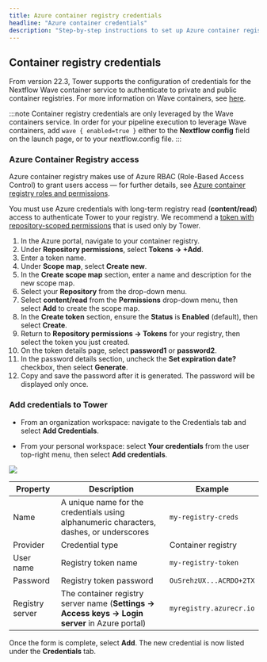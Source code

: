 ```yaml
---
title: Azure container registry credentials
headline: "Azure container credentials"
description: "Step-by-step instructions to set up Azure container registry credentials in Nextflow Tower."
---
```


## Container registry credentials

From version 22.3, Tower supports the configuration of credentials for the Nextflow Wave container service to authenticate to private and public container registries. For more information on Wave containers, see [here](https://www.nextflow.io/docs/latest/wave.html).

:::note
Container registry credentials are only leveraged by the Wave containers service. In order for your pipeline execution to leverage Wave containers, add `wave { enabled=true }` either to the **Nextflow config** field on the launch page, or to your nextflow.config file.
:::

### Azure Container Registry access

Azure container registry makes use of Azure RBAC (Role-Based Access Control) to grant users access — for further details, see [Azure container registry roles and permissions](https://learn.microsoft.com/en-us/azure/container-registry/container-registry-roles).

You must use Azure credentials with long-term registry read (**content/read**) access to authenticate Tower to your registry. We recommend a [token with repository-scoped permissions](https://learn.microsoft.com/en-us/azure/container-registry/container-registry-repository-scoped-permissions) that is used only by Tower.

1.  In the Azure portal, navigate to your container registry.
1.  Under **Repository permissions**, select **Tokens -> +Add**.
1.  Enter a token name.
1.  Under **Scope map**, select **Create new**.
1.  In the **Create scope map** section, enter a name and description for the new scope map.
1.  Select your **Repository** from the drop-down menu.
1.  Select **content/read** from the **Permissions** drop-down menu, then select **Add** to create the scope map.
1.  In the **Create token** section, ensure the **Status** is **Enabled** (default), then select **Create**.
1.  Return to **Repository permissions -> Tokens** for your registry, then select the token you just created.
1.  On the token details page, select **password1** or **password2**.
1.  In the password details section, uncheck the **Set expiration date?** checkbox, then select **Generate**.
1.  Copy and save the password after it is generated. The password will be displayed only once.

### Add credentials to Tower

- From an organization workspace: navigate to the Credentials tab and select **Add Credentials**.

- From your personal workspace: select **Your credentials** from the user top-right menu, then select **Add credentials**.

![](./_images/container_registry_credentials_blank.png)

| Property        | Description                                                                                      | Example                 |
| --------------- | ------------------------------------------------------------------------------------------------ | ----------------------- |
| Name            | A unique name for the credentials using alphanumeric characters, dashes, or underscores          | `my-registry-creds`     |
| Provider        | Credential type                                                                                  | Container registry      |
| User name       | Registry token name                                                                              | `my-registry-token`     |
| Password        | Registry token password                                                                          | `OuSrehzUX...ACRDO+2TX` |
| Registry server | The container registry server name (**Settings -> Access keys -> Login server** in Azure portal) | `myregistry.azurecr.io` |

Once the form is complete, select **Add**. The new credential is now listed under the **Credentials** tab.
